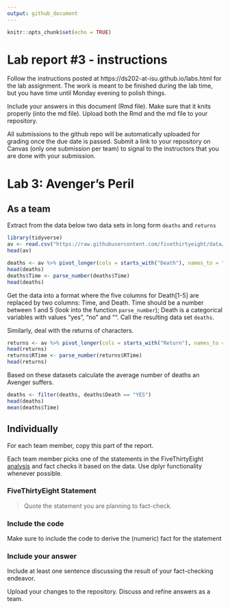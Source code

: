 ```yaml
---
output: github_document
---
```


<!-- README.md is generated from README.Rmd. Please edit the README.Rmd file -->


```r
knitr::opts_chunk$set(echo = TRUE)
```

# Lab report #3 - instructions

Follow the instructions posted at https://ds202-at-isu.github.io/labs.html for the lab assignment. The work is meant to be finished during the lab time, but you have time until Monday evening to polish things.

Include your answers in this document (Rmd file). Make sure that it knits properly (into the md file). Upload both the Rmd and the md file to your repository.  

All submissions to the github repo will be automatically uploaded for grading once the due date is passed.
Submit a link to your repository on Canvas (only one submission per team) to signal to the instructors that you are done with your submission.

# Lab 3: Avenger's Peril

## As a team

Extract from the data below two data sets in long form `deaths` and `returns`

```r
library(tidyverse)
av <- read.csv("https://raw.githubusercontent.com/fivethirtyeight/data/master/avengers/avengers.csv", stringsAsFactors = FALSE)
head(av)

deaths <- av %>% pivot_longer(cols = starts_with("Death"), names_to = "Time", values_to = "Death")
head(deaths)
deaths$Time <- parse_number(deaths$Time)
head(deaths)

```

Get the data into a format where the five columns for Death[1-5] are replaced by two columns: Time, and Death. Time should be a number between 1 and 5 (look into the function `parse_number`); Death is a categorical variables with values "yes", "no" and "". Call the resulting data set `deaths`. 

Similarly, deal with the returns of characters.

```r
returns <- av %>% pivot_longer(cols = starts_with("Return"), names_to = "RTime", values_to = "Return")
head(returns)
returns$RTime <- parse_number(returns$RTime)
head(returns)
```

Based on these datasets calculate the average number of deaths an Avenger suffers. 

```r

deaths <- filter(deaths, deaths$Death == "YES")
head(deaths)
mean(deaths$Time)
```


## Individually

For each team member, copy this part of the report. 

Each team member picks one of the statements in the FiveThirtyEight [analysis](https://fivethirtyeight.com/features/avengers-death-comics-age-of-ultron/) and fact checks it based on the data. Use dplyr functionality whenever possible.

### FiveThirtyEight Statement

> Quote the statement you are planning to fact-check.

### Include the code

Make sure to include the code to derive the (numeric) fact for the statement

### Include your answer

Include at least one sentence discussing the result of your fact-checking endeavor.

Upload your changes to the repository. Discuss and refine answers as a team.
